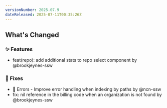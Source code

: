 ```yaml
---
versionNumber: 2025.07.9
dateReleased: 2025-07-11T00:35:26Z
---
```


## What's Changed
### ✨ Features
* feat(repo): add additional stats to repo select component by @brookjeynes-ssw
### 🔧 Fixes
* 🥅 Errors - Improve error handling when indexing by paths by @ncn-ssw
* fix: nil reference in the billing code when an organization is not found by @brookjeynes-ssw

